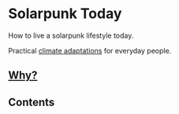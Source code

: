 
# Solarpunk Today

How to live a solarpunk lifestyle today.

Practical [climate adaptations](https://en.wikipedia.org/wiki/Climate_change_adaptation) for everyday people.

## [Why?](./why)

## Contents

<TableOfContents meta={meta} />
